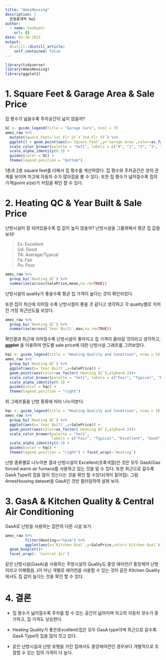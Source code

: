 ```yaml
---
title: "AmesHousing"
description: |
  응용통계학 hw2
author:
  - name: hanbyeol
    url: {}
date: 03-10-2021
output:
  distill::distill_article:
    self_contained: false
---
```


```r
library(tidyverse)
library(AmesHousing)
library(ggplot2)
```

# 1. Square Feet & Garage Area & Sale Price

집 평수가 넓을수록 주차공간이 넓지 않을까?

```r
GC <- guide_legend(title = "Garage Cars", ncol = 7)
ames_raw %>% 
  mutate(Square_Feet=`1st Flr SF`+`2nd Flr SF`) %>% 
  ggplot() + geom_point(aes(x=`Square_Feet`,y=`Garage Area`,color=as_factor(`Garage Cars`), alpha=0.3, size=`SalePrice`))+
  scale_color_brewer(palette = "Set1", labels = c("0", "1", "2", "3", "4","5","NA"))+ 
  scale_alpha_identity(0.3) + 
  guides(color = GC) +
  theme(legend.position = "bottom")

```

1층과 2층 square feet를 더해서 집 평수를 계산하였다. 집 평수와 주차공간은 양의 관계를 보이며 차고에 자동차 수가 많아짐을 볼 수 있다. 또한 집 평수가 넓어질수록 집의 가격(point size)가 커짐을 확인 할 수 있다.

# 2. Heating QC & Year Built & Sale Price

난방시설이 잘 되어있을수록 집 값이 높지 않을까? 난방시설을 그룹화해서 평균 집 값을 보자!

> Ex: Excellent\
> Gd: Good\
> TA: Average/Typical\
> Fa: Fair\
> Po: Poor\

```r
ames_raw %>% 
  group_by(`Heating QC`) %>%
  summarise(across(SalePrice,mean,na.rm=TRUE))
```

난방시설의 quality가 좋을수록 평균 집 가격이 높다는 것이 확인되었다.

또한 집이 최신에 지어질 수록 난방시절이 좋을 것 같다고 생각하고 각 quality별로 지어진 가장 최근년도를 보았다.

```r
ames_raw %>% 
  group_by(`Heating QC`) %>%
  summarise(across(`Year Built`,max,na.rm=TRUE))
```

확인결과 최근에 지어질수록 난방시설이 좋아지고 집 가격이 올라갈 것이라고 생각하고, **ggplot** 을 이용하여 연도별 sale price에 대한 난방시설 그래프를 그려보았다.

```r
hqc <- guide_legend(title = "Heating Quality and Condition", nrow = 5)
ames_raw %>% 
  group_by(`Heating QC`) %>%
  ggplot(aes(x=`Year Built`,y=SalePrice)) + 
  geom_point(aes(color=as_factor(`Heating QC`),alpha=0.3))+
  scale_color_brewer(palette = "Set1", labels = c("Fair", "Typical", "Excellent", "Good", "Poor"))+ 
  scale_alpha_identity(0.3) + 
  guides(color = hqc) +
  theme(legend.position = "right")

```

위 그래프들을 난방 종류에 따라 나누어본다.

```r
hqc <- guide_legend(title = "Heating Quality and Condition", nrow = 5)
ames_raw %>% 
  group_by(`Heating QC`) %>%
  ggplot(aes(x=`Year Built`,y=SalePrice)) + 
  geom_point(aes(color=as_factor(`Heating QC`),alpha=0.3))+
  scale_color_brewer(palette = "Set1",
                     labels = c("Fair", "Typical", "Excellent", "Good", "Poor"))+ 
  scale_alpha_identity(0.3) + 
  guides(color = hqc) +
  theme(legend.position = "right") + facet_wrap(~`Heating`)

```

난방 종류별로 나누어본 결과 난방시설이 Excellent(초록색점)인 것은 모두 GasA(Gas forced warm air furnace를 사용하고 있는 것을 알 수 있다. 또한 최근으로 갈수록 GasA Type의 집을 많이 짓는다는 것을 확인 할 수있다(색이 짙어짐). 그럼 AmesHousing dataset을 GasA인 것만 필터링하여 살펴 보자.

# 3. GasA & Kitchen Quality & Central Air Conditioning

GasA로 난방을 사용하는 집안의 다른 시설 보기.

```r
ames_raw %>% 
         filter(Heating=="GasA") %>% 
         ggplot(aes(x=`Kitchen Qual`,y=SalePrice,color=`Kitchen Qual`)) + 
  geom_boxplot()+
  facet_wrap(~ `Central Air`)


```

같은 난방시설(GasA)을 사용하는 주방시설의 Quality도 중앙 에어컨(? 중앙제어 난방이라고 이해했음..)이 아닌 개별로 에어컨을 사용할 수 있는 것이 같은 Kitchen Quality에서도 집 값이 높다는 것을 확인 할 수 있다.

# 4. 결론

-   집 평수가 넓어질수록 주차를 할 수 있는 공간이 넓어지며 차고의 자동차 갯수가 증가하고, 집 가격도 상승한다.

-   Heating Quality가 좋은(Excellent)집은 모두 GasA type이며 최근으로 갈수록 GasA Type의 집을 많이 짓고 있다.

-   같은 난방시설과 난방 유형을 가진 집에서도 중앙에어컨인 경우보다 개별적으로 조절할 수 있는 집의 가격이 더 높다.

